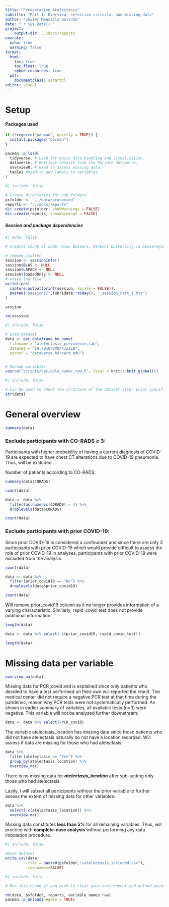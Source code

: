 ```yaml
---
title: "Preoperative Atelectasis"
subtitle: "Part 1: Overview, selection criteria, and missing data"
author: "Javier Mancilla Galindo"
date: "`r Sys.Date()`"
project: 
    output-dir: ../docs/reports
execute: 
  echo: true
  warning: false
format:
  html:
    toc: true
    toc_float: true
    embed-resources: true
  pdf: 
    documentclass: scrartcl
editor: visual
---
```


# Setup

#### Packages used

```r
if (!require("pacman", quietly = TRUE)) {
  install.packages("pacman")
}

pacman::p_load(
  tidyverse, # Used for basic data handling and visualization.
  dataverse, # Retrieve dataset from the Harvard dataverse. 
  overviewR, # Used to assess missing data.
  table1 #Used to add labels to variables.
)
```

```r
#| include: false  

# Create directories for sub-folders  
psfolder <- "../data/processed"
reports <- "../docs/reports"
dir.create(psfolder, showWarnings = FALSE)
dir.create(reports, showWarnings = FALSE)
```

##### Session and package dependencies

```r
#| echo: false  

# Credits chunk of code: Alex Bossers, Utrecht University (a.bossers@uu.nl)

# remove clutter
session <- sessionInfo()
session$BLAS <- NULL
session$LAPACK <- NULL
session$loadedOnly <- NULL
# write log file
writeLines(
  capture.output(print(session, locale = FALSE)),
  paste0("sessions/",lubridate::today(), "_session_Part_1.txt")
)

session

rm(session)
```

```r
#| include: false  

# Load dataset  
data <- get_dataframe_by_name(
  filename = "atelectasis_prevalence.tab",
  dataset = "10.7910/DVN/4JZZLB", 
  server = "dataverse.harvard.edu")


# Recode variables  
source("scripts/variable_names_raw.R", local = knitr::knit_global())
```

```r
#| include: false  

# Can be used to check the structure of the dataset after prior specification.
str(data)
```

# General overview

```r
summary(data)
```

### Exclude participants with CO-RADS ≥ 3:

Participants with higher probability of having a current diagnosis of COVID-19 are expected to have chest CT alterations due to COVID-19 pneumonia. Thus, will be excluded.

Number of patients according to CO-RADS:

```r
summary(data$CORADS)
```

```r
count(data)
```

```r
data <- data %>%
  filter(as.numeric(CORADS) < 3) %>%
  droplevels(data$CORADS)
```

```r
count(data)
```

### Exclude participants with prior COVID-19:

Since prior COVID-19 is considered a confounder and since there are only 3 participants with prior COVID-19 which would provide difficult to assess the role of prior COVID-19 in analyses, participants with prior COVID-19 were excluded from the analysis.

```r
count(data)
```

```r
data <- data %>%
  filter(prior_covid19 == "No") %>%
  droplevels(data$prior_covid19)
```

```r
count(data)
```

Will remove prior_covid19 column as it no longer provides information of a varying characteristic. Similarly, rapid_covid_test does not provide additional information.

```r
length(data)
```

```r
data <- data %>% select(-c(prior_covid19, rapid_covid_test))
```

```r
length(data)
```

# Missing data per variable

```r
overview_na(data)
```

Missing data for PCR_covid and is explained since only patients who decided to have a test performed on their own will reported the result. The medical center did not require a negative PCR test at that time during the pandemic, reason why PCR tests were not systematically performed. As shown in earlier summary of variables, all available tests (n=3) were negative. This variable will not be analyzed further downstream:

```r
data <- data %>% select(-PCR_covid)
```

The variable atelectasis_location has missing data since those patients who did not have atelectasis naturally do not have a location recorded. Will assess if data are missing for those who had atelectasis:

```r
data %>%
  filter(atelectasis == "Yes") %>%
  group_by(atelectasis_location) %>%
  overview_na()
```

There is no missing data for ***atelectasis_location*** after sub-setting only those who had atelectasis.

Lastly, I will subset all participants without the prior variable to further assess the extent of missing data for other variables:

```r
data %>%
  select(-c(atelectasis_location)) %>%
  overview_na()
```

Missing data constitutes **less than 5%** for all remaining variables. Thus, will proceed with **complete-case analysis** without performing any data imputation procedure.

```r
#| include: false  

#Save dataset
write.csv(data, 
          file = paste0(psfolder,"/atelectasis_included.csv"),
          row.names=FALSE)
```

```r
#| include: false  

# Run this chunk if you wish to clear your environment and unload packages.

rm(data, psfolder, reports, variable_names_raw)
pacman::p_unload(negate = TRUE)

```
